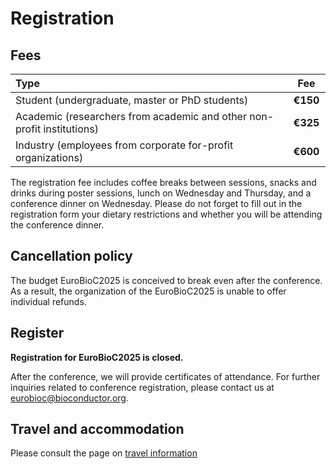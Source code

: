 # Registration

## Fees

| Type                                                                  |   Fee    |
|:----------------------------------------------------------------------|:--------:|
|Student (undergraduate, master or PhD students)                        | **€150** |
|Academic (researchers from academic and other non-profit institutions) | **€325** |
|Industry (employees from corporate for-profit organizations)           | **€600** |

The registration fee includes coffee breaks between sessions, snacks and drinks during
poster sessions, lunch on Wednesday and Thursday, and a conference dinner on Wednesday.
Please do not forget to fill out in the registration form your dietary restrictions and
whether you will be attending the conference dinner.

## Cancellation policy

The budget EuroBioC2025 is conceived to break even after the conference. As a
result, the organization of the EuroBioC2025 is unable to offer individual refunds.

## Register

<!--
**Registration for EuroBioC2025 is open at
[https://eventum.upf.edu/go/eurobioc2025](https://eventum.upf.edu/go/eurobioc2025){target="_blank"}
until Thursday August 28th**, or earlier if places are sold out; see the
number of available spots at the online registration system.

**Important:** If you need an invoice to order the payment by bank transfer or
to get the registration fee reimbursed by your employer, please fill out the
invoicing information details in the corresponding text box of the registration form.
Note that the online registration system **does not** automatically generate invoices
and it may take us a few days or weeks to prepare and send you the invoice. If you
request an invoice in August, you **will not** receive it before September due to
summer holidays in Spain. If you need it earlier to process a payment by bank transfer,
we recommend paying your registration by credit card.
-->

**Registration for EuroBioC2025 is closed.**

After the conference, we will provide certificates of attendance. For further
inquiries related to conference registration, please contact us at
[eurobioc@bioconductor.org](mailto:eurobioc@bioconductor.org).

## Travel and accommodation

Please consult the page on [travel information](travel-information.qmd)
